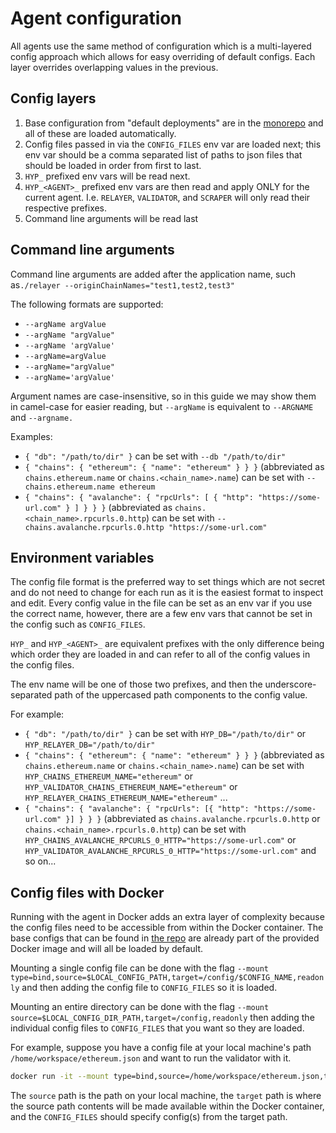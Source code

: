 # Agent configuration

All agents use the same method of configuration which is a multi-layered config approach which allows for easy overriding of default configs. Each layer overrides overlapping values in the previous.

## Config layers

1. Base configuration from "default deployments" are in the [monorepo](https://github.com/hyperlane-xyz/hyperlane-monorepo/tree/main/rust/config) and all of these are loaded automatically.
2. Config files passed in via the `CONFIG_FILES` env var are loaded next; this env var should be a comma separated list of paths to json files that should be loaded in order from first to last.
3. `HYP_` prefixed env vars will be read next.
4. `HYP_<AGENT>_` prefixed env vars are then read and apply ONLY for the current agent. I.e. `RELAYER`, `VALIDATOR`, and `SCRAPER` will only read their respective prefixes.
5. Command line arguments will be read last

## Command line arguments

Command line arguments are added after the application name, such as`./relayer --originChainNames="test1,test2,test3"`

The following formats are supported:

* `--argName argValue`
* `--argName "argValue"`
* `--argName 'argValue'`
* `--argName=argValue`
* `--argName="argValue"`
* `--argName='argValue'`

Argument names are case-insensitive, so in this guide we may show them in camel-case for easier reading, but `--argName` is equivalent to `--ARGNAME` and `--argname.`

Examples:

* `{ "db": "/path/to/dir" }` can be set with `--db "/path/to/dir"`
* `{ "chains": { "ethereum": { "name": "ethereum" } } }` (abbreviated as `chains.ethereum.name` or `chains.<chain_name>.name`) can be set with `--chains.ethereum.name ethereum`
* `{ "chains": { "avalanche": { "rpcUrls": [ { "http": "https://some-url.com" } ] } } }` (abbreviated as `chains.<chain_name>.rpcurls.0.http`) can be set with `--chains.avalanche.rpcurls.0.http "https://some-url.com"`

## Environment variables

The config file format is the preferred way to set things which are not secret and do not need to change for each run as it is the easiest format to inspect and edit. Every config value in the file can be set as an env var if you use the correct name, however, there are a few env vars that cannot be set in the config such as `CONFIG_FILES`.

`HYP_` and `HYP_<AGENT>_` are equivalent prefixes with the only difference being which order they are loaded in and can refer to all of the config values in the config files.

The env name will be one of those two prefixes, and then the underscore-separated path of the uppercased path components to the config value.

For example:

* `{ "db": "/path/to/dir" }` can be set with `HYP_DB="/path/to/dir"` or `HYP_RELAYER_DB="/path/to/dir"`
* `{ "chains": { "ethereum": { "name": "ethereum" } } }` (abbreviated as `chains.ethereum.name` or `chains.<chain_name>.name`) can be set with `HYP_CHAINS_ETHEREUM_NAME="ethereum"` or `HYP_VALIDATOR_CHAINS_ETHEREUM_NAME="ethereum"` or `HYP_RELAYER_CHAINS_ETHEREUM_NAME="ethereum"` ...
* `{ "chains": { "avalanche": { "rpcUrls": [{ "http": "https://some-url.com" }] } } }` (abbreviated as `chains.avalanche.rpcurls.0.http` or `chains.<chain_name>.rpcurls.0.http`) can be set with `HYP_CHAINS_AVALANCHE_RPCURLS_0_HTTP="https://some-url.com"` or `HYP_VALIDATOR_AVALANCHE_RPCURLS_0_HTTP="https://some-url.com"` and so on...

## Config files with Docker

Running with the agent in Docker adds an extra layer of complexity because the config files need to be accessible from within the Docker container. The base configs that can be found in [the repo](https://github.com/hyperlane-xyz/hyperlane-monorepo/tree/main/rust/config) are already part of the provided Docker image and will all be loaded by default.

Mounting a single config file can be done with the flag `--mount type=bind,source=$LOCAL_CONFIG_PATH,target=/config/$CONFIG_NAME,readonly` and then adding the config file to `CONFIG_FILES` so it is loaded.

Mounting an entire directory can be done with the flag `--mount source=$LOCAL_CONFIG_DIR_PATH,target=/config,readonly` then adding the individual config files to `CONFIG_FILES` that you want so they are loaded.

For example, suppose you have a config file at your local machine's path `/home/workspace/ethereum.json` and want to run the validator with it.

```bash
docker run -it --mount type=bind,source=/home/workspace/ethereum.json,target=/config/ethereum.json,readonly -e CONFIG_FILES=/config/ethereum.json $DOCKER_IMAGE ./validator
```

The `source` path is the path on your local machine, the `target` path is where the source path contents will be made available within the Docker container, and the `CONFIG_FILES` should specify config(s) from the target path.
